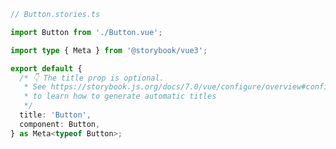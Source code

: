 ```ts
// Button.stories.ts

import Button from './Button.vue';

import type { Meta } from '@storybook/vue3';

export default {
  /* 👇 The title prop is optional.
   * See https://storybook.js.org/docs/7.0/vue/configure/overview#configure-story-loading
   * to learn how to generate automatic titles
   */
  title: 'Button',
  component: Button,
} as Meta<typeof Button>;
```
